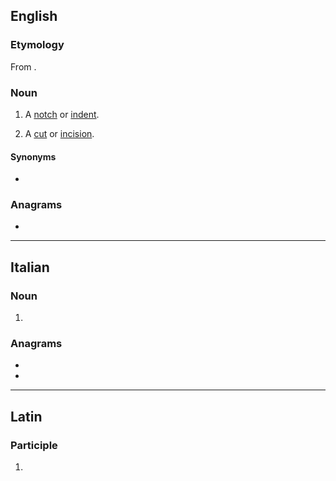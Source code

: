 ==English==

===Etymology===
From {{etyl|la|en}} {{m|la|incisura}}.

===Noun===
{{en-noun}}

# {{lb|en|anatomy}} A [[notch]] or [[indent]].
# A [[cut]] or [[incision]].

====Synonyms====
* {{sense|anatomical notch or indent}} {{l|en|incisura}}

===Anagrams===
* {{anagrams|en|a=ceiinrsu|sciurine}}

----

==Italian==

===Noun===
{{head|it|noun plural form|g=f}}

# {{plural of|it|incisura}}

===Anagrams===
* {{l|it|insicure}}
* {{l|it|riunisce}}

----

==Latin==

===Participle===
{{la-part-form|incīsūre}}

# {{inflection of|la|incīsūrus||voc|m|s}}